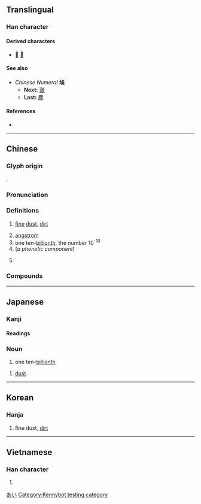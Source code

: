 {{character info}}
==Translingual==

===Han character===
{{Han char|rn=32|rad=土|as=07|sn=10|four=43134|canj=GIOK|ids=⿰土矣}}

====Derived characters====
* [[𤠱]] [[𣘂]]

====See also====
* ''Chinese Numeral'' '''埃'''
** '''Next:''' [[渺]]
** '''Last:''' [[塵]]

====References====
* {{Han ref|kx=0229.190|dkj=05107|dj=0465.090|hdz=10447.150|uh=57C3|ud=22467|bh=AE4A|bd=44618}}

----

==Chinese==
{{zh-forms}}

===Glyph origin===
{{Han etym}}
{{Han compound|土|矣|ls=psc|c1=s|c2=p|t1=earth; soil}}.

===Pronunciation===
{{zh-pron
|m=āi
|m-s=
|c=oi1,aai1
|c-t=
|g=
|h=pfs=âi
|j=
|mb=ái
|md=ăi
|mn=ai/ia
|mn_note=ai - literary; ia - vernacular
|mn-t=
|w=2e,2i
|w_note=2e - usual pronunciation; 2i - in {{zh-l|*埃及}}
|x=
|mc=y
|oc=y
|ma=
|cat=n,num,pn
}}

===Definitions===
{{zh-hanzi}}

# [[fine]] [[dust]], [[dirt]]
#: {{zh-x|塵埃|dust}}
# [[angstrom]]
# one ten-[[billionth]], the number 10<sup>-10</sup>
# (''a phonetic component'')
#: {{zh-x|^埃及|Egypt}}
#: {{zh-x|^埃塞俄比亞|Abyssinia}}
#: {{zh-x|蘇維埃|soviet}}
# {{zh-abbrev|埃及|Egypt}}

===Compounds===
{{zh-der|埃及|埃及曆|埃塵|埃滅|塵埃|塵埃傳染|塵埃落定|星際塵埃|涓埃|蘇維埃|雰埃}}

{{cln|zh|numeral symbols|numerals}}

----

==Japanese==

===Kanji===
{{ja-kanji|rs=土07}}

====Readings====
{{ja-readings
|goon=あい
|kanon=あい
|kun=ちり-, ほこり-
}}

===Noun===
{{ja-noun|あい}}

# one ten-[[billionth]]

{{ja-noun|ほこり}}

# [[dust]]

[[Category:Japanese numeral symbols|あい]]

----

==Korean==

===Hanja===
{{ko-hanja|hangeul=애|mr=ae}}

# fine dust, [[dirt]]

----

==Vietnamese==

===Han character===
{{vi-hantu|[[ai]]}}

# {{rfdef|vi|sort=土07}}

[[Category:Kennybot testing category]]